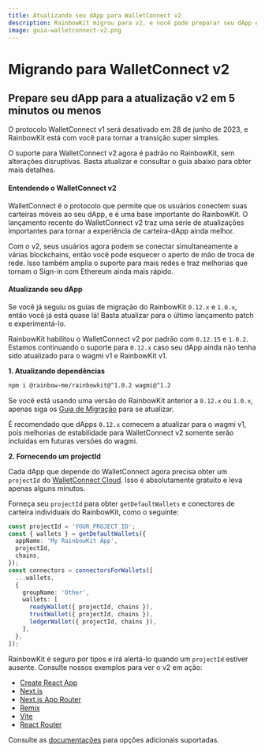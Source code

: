 ```yaml
---
title: Atualizando seu dApp para WalletConnect v2
description: RainbowKit migrou para v2, e você pode preparar seu dApp em 5 minutos ou menos
image: guia-walletconnect-v2.png
---
```


# Migrando para WalletConnect v2

## Prepare seu dApp para a atualização v2 em 5 minutos ou menos

O protocolo WalletConnect v1 será desativado em 28 de junho de 2023, e RainbowKit está com você para tornar a transição super simples.

O suporte para WalletConnect v2 agora é padrão no RainbowKit, sem alterações disruptivas. Basta atualizar e consultar o guia abaixo para obter mais detalhes.

#### Entendendo o WalletConnect v2

WalletConnect é o protocolo que permite que os usuários conectem suas carteiras móveis ao seu dApp, e é uma base importante do RainbowKit. O lançamento recente do WalletConnect v2 traz uma série de atualizações importantes para tornar a experiência de carteira-dApp ainda melhor.

Com o v2, seus usuários agora podem se conectar simultaneamente a várias blockchains, então você pode esquecer o aperto de mão de troca de rede. Isso também amplia o suporte para mais redes e traz melhorias que tornam o Sign-in com Ethereum ainda mais rápido.

#### Atualizando seu dApp

Se você já seguiu os guias de migração do RainbowKit `0.12.x` e `1.0.x`, então você já está quase lá! Basta atualizar para o último lançamento patch e experimentá-lo.

RainbowKit habilitou o WalletConnect v2 por padrão com `0.12.15` e `1.0.2`. Estamos continuando o suporte para `0.12.x` caso seu dApp ainda não tenha sido atualizado para o wagmi v1 e RainbowKit v1.

**1. Atualizando dependências**

```bash
npm i @rainbow-me/rainbowkit@^1.0.2 wagmi@^1.2
```

Se você está usando uma versão do RainbowKit anterior a `0.12.x` ou `1.0.x`, apenas siga os [Guia de Migração](/docs/migration-guide) para se atualizar.

É recomendado que dApps `0.12.x` comecem a atualizar para o wagmi v1, pois melhorias de estabilidade para WalletConnect v2 somente serão incluídas em futuras versões do wagmi.

**2. Fornecendo um projectId**

Cada dApp que depende do WalletConnect agora precisa obter um `projectId` do [WalletConnect Cloud](https://cloud.walletconnect.com/). Isso é absolutamente gratuito e leva apenas alguns minutos.

Forneça seu `projectId` para obter `getDefaultWallets` e conectores de carteira individuais do RainbowKit, como o seguinte:

```ts
const projectId = 'YOUR_PROJECT_ID';
const { wallets } = getDefaultWallets({
  appName: 'My RainbowKit App',
  projectId,
  chains,
});
const connectors = connectorsForWallets([
  ...wallets,
  {
    groupName: 'Other',
    wallets: [
      readyWallet({ projectId, chains }),
      trustWallet({ projectId, chains }),
      ledgerWallet({ projectId, chains }),
    ],
  },
]);
```

RainbowKit é seguro por tipos e irá alertá-lo quando um `projectId` estiver ausente. Consulte nossos exemplos para ver o v2 em ação:

- [Create React App](https://codesandbox.io/p/sandbox/github/rainbow-me/rainbowkit/tree/main/examples/with-create-react-app)
- [Next.js](https://codesandbox.io/p/sandbox/github/rainbow-me/rainbowkit/tree/main/examples/with-next)
- [Next.js App Router](https://codesandbox.io/p/sandbox/github/rainbow-me/rainbowkit/tree/main/examples/with-next-app)
- [Remix](https://codesandbox.io/p/sandbox/github/rainbow-me/rainbowkit/tree/main/examples/with-remix)
- [Vite](https://codesandbox.io/p/sandbox/github/rainbow-me/rainbowkit/tree/main/examples/with-vite)
- [React Router](https://codesandbox.io/p/sandbox/github/rainbow-me/rainbowkit/tree/main/examples/with-react-router)

Consulte as [documentações](https://www.rainbowkit.com/docs/custom-wallet-list#walletconnect) para opções adicionais suportadas.
